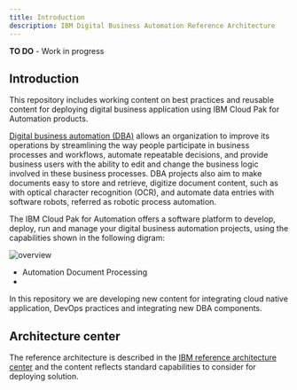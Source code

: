 ```yaml
---
title: Introduction
description: IBM Digital Business Automation Reference Architecture
---
```



<InlineNotification kind="warning">
<strong>TO DO</strong> - Work in progress
</InlineNotification>


## Introduction 

This repository includes working content on best practices and reusable content for deploying digital business application using IBM Cloud Pak for Automation products.

[Digital business automation (DBA)](https://www.ibm.com/cloud/cloud-pak-for-automation) allows an organization to improve its operations by streamlining the way people participate in business processes and workflows, automate repeatable decisions, and provide business users with the ability to edit and change the business logic involved in these business processes. DBA projects also aim to make documents easy to store and retrieve, digitize document content, such as with optical character recognition (OCR), and automate data entries with software robots, referred as robotic process automation.

The IBM Cloud Pak for Automation offers a software platform to develop, deploy, run and manage your digital business automation projects, using the capabilities shown in the following digram: 

![overview](./images/cp4a.jpg)

* Automation Document Processing
* 
In this repository we are developing new content for integrating cloud native application, DevOps practices and integrating new DBA components. 

## Architecture center

The reference architecture is described in the [IBM reference architecture center](https://www.ibm.com/cloud/architecture/architectures/dba-architecture) and the content reflects standard capabilities to consider for deploying solution. 

